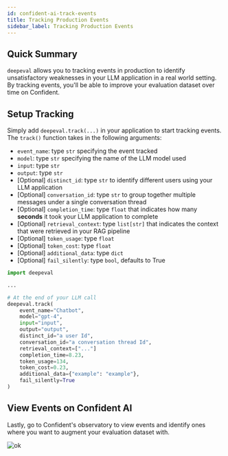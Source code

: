 ```yaml
---
id: confident-ai-track-events
title: Tracking Production Events
sidebar_label: Tracking Production Events
---
```


## Quick Summary

`deepeval` allows you to tracking events in production to identify unsatisfactory weaknesses in your LLM application in a real world setting. By tracking events, you'll be able to improve your evaluation dataset over time on Confident.

## Setup Tracking

Simply add `deepeval.track(...)` in your application to start tracking events. The `track()` function takes in the following arguments:

- `event_name`: type `str` specifying the event tracked
- `model`: type `str` specifying the name of the LLM model used
- `input`: type `str`
- `output`: type `str`
- [Optional] `distinct_id`: type `str` to identify different users using your LLM application
- [Optional] `conversation_id`: type `str` to group together multiple messages under a single conversation thread
- [Optional] `completion_time`: type `float` that indicates how many **seconds** it took your LLM application to complete
- [Optional] `retrieval_context`: type `list[str]` that indicates the context that were retrieved in your RAG pipeline
- [Optional] `token_usage`: type `float`
- [Optional] `token_cost`: type `float`
- [Optional] `additional_data`: type `dict`
- [Optional] `fail_silently`: type `bool`, defaults to True

```python
import deepeval

...

# At the end of your LLM call
deepeval.track(
    event_name="Chatbot",
    model="gpt-4",
    input="input",
    output="output",
    distinct_id="a user Id",
    conversation_id="a conversation thread Id",
    retrieval_context=["..."]
    completion_time=8.23,
    token_usage=134,
    token_cost=0.23,
    additional_data={"example": "example"},
    fail_silently=True
)

```

## View Events on Confident AI

Lastly, go to Confident's observatory to view events and identify ones where you want to augment your evaluation dataset with.

![ok](https://d2lsxfc3p6r9rv.cloudfront.net/observatory.png)
